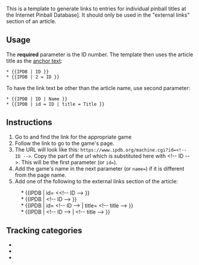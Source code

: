 {{Documentation subpage}}
<!-- Please place categories where indicated at the bottom of this page and interwikis at Wikidata (see [[Wikipedia:维基数据|Wikipedia:Wikidata]]) -->
{{Uses Wikidata|P6011}}
{{Tracks Wikidata|P6011}}
{{Lua|Module:EditAtWikidata|Module:WikidataCheck}}

This is a template to generate links to entries for individual pinball titles at the Internet Pinball Database]. It should only be used in the "external links" section of an article. 

== Usage ==
The '''required''' parameter is the ID number. The template then uses the article title as the [[锚文本|anchor text]]:
<pre>
* {{IPDB | ID }}
* {{IPDB | 2 = ID }}
</pre>
To have the link text be other than the article name, use second parameter:
<pre>
* {{IPDB | ID | Name }}
* {{IPDB | id = ID | title = Title }}
</pre>

== Instructions ==
# Go to {{URL|https://www.ipdb.org/}} and find the link for the appropriate game
# Follow the link to go to the game's page. 
# The URL will look like this: <code><nowiki>https://www.ipdb.org/machine.cgi?id=<!-- ID --></nowiki></code>. Copy the part of the url which is substituted here with <nowiki><!-- ID --></nowiki>. This will be the first parameter (or <code>id=</code>).
# Add the game's name in the next parameter (or <code>name=</code>) if it is different from the page name.
# Add one of the following to the external links section of the article:
: <nowiki>* {{IPDB | id= <<!-- ID --> }}</nowiki>
: <nowiki>* {{IPDB | <!-- ID --> }}</nowiki>
: <nowiki>* {{IPDB | id= <!-- ID --> | title= <!-- title --> }}</nowiki>
: <nowiki>* {{IPDB | <!-- ID --> | <!-- title --> }}</nowiki>

== Tracking categories ==
* {{clc|Template:IPDB same as Wikidata}}
* {{clc|Template:IPDB different from Wikidata}}
* {{clc|Template:IPDB not in Wikidata}}

<includeonly>{{sandbox other||
<!-- Categories below this line, please; interwikis at Wikidata -->
[[Category:弹珠台模板]]
[[Category:使用维基数据的外部链接模板]]
[[Category:添加追踪分类的模板]]
[[Category:游戏外部链接模板]]
}}</includeonly>